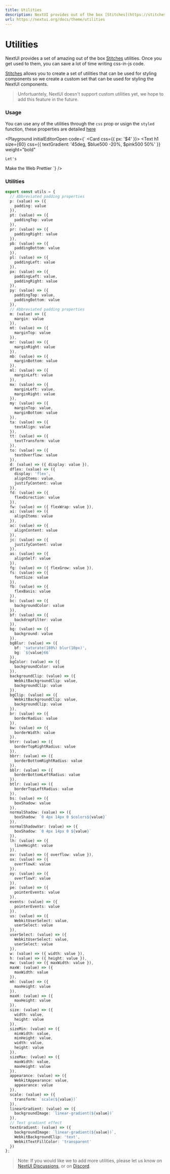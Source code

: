 ```yaml
---
title: Utilities
description: NextUI provides out of the box [Stitches](https://stitches.dev/docs/utils) utilities.
url: https://nextui.org/docs/theme/utilities
---
```


# Utilities

NextUI provides a set of amazing out of the box [Stitches](https://stitches.dev/docs/utils) utilities. Once
you get used to them, you can save a lot of time writing css-in-js code.

<CarbonAd />

[Stitches](https://stitches.dev/docs/utils) allows you to create a set of utilities that can be used for styling components so
we create a custom set that can be used for styling the NextUI components.

> Unfortuantely, NextUI doesn't support custom utilities yet, we hope to add this feature in the future.

### Usage

You can use any of the utilities through the `css` prop or usign the `styled` function, these properties are detailed [here](/docs/theme/override-styles)

<Playground
  initialEditorOpen
  code={`
<Card css={{ px: '$4' }}>
  <Text
    h1
    size={60}
    css={{
      textGradient: '45deg, $blue500 -20%, $pink500 50%'
    }}
    weight="bold"
  >
    Let's
  </Text>
  <Text
    h1
    size={60}
    css={{
      textGradient: '45deg, $purple500 -20%, $pink500 100%'
    }}
    weight="bold"
  >
    Make the Web
  </Text>
  <Text
    h1
    size={60}
    css={{
      textGradient: '45deg, $yellow500 -20%, $red500 100%'
    }}
    weight="bold"
  >
    Prettier
  </Text>
</Card>
`}
/>

### Utilities

```ts
export const utils = {
  // Abbreviated padding properties
  p: (value) => ({
    padding: value
  }),
  pt: (value) => ({
    paddingTop: value
  }),
  pr: (value) => ({
    paddingRight: value
  }),
  pb: (value) => ({
    paddingBottom: value
  }),
  pl: (value) => ({
    paddingLeft: value
  }),
  px: (value) => ({
    paddingLeft: value,
    paddingRight: value
  }),
  py: (value) => ({
    paddingTop: value,
    paddingBottom: value
  }),
  // Abbreviated padding properties
  m: (value) => ({
    margin: value
  }),
  mt: (value) => ({
    marginTop: value
  }),
  mr: (value) => ({
    marginRight: value
  }),
  mb: (value) => ({
    marginBottom: value
  }),
  ml: (value) => ({
    marginLeft: value
  }),
  mx: (value) => ({
    marginLeft: value,
    marginRight: value
  }),
  my: (value) => ({
    marginTop: value,
    marginBottom: value
  }),
  ta: (value) => ({
    textAlign: value
  }),
  tt: (value) => ({
    textTransform: value
  }),
  to: (value) => ({
    textOverflow: value
  }),
  d: (value) => ({ display: value }),
  dflex: (value) => ({
    display: 'flex',
    alignItems: value,
    justifyContent: value
  }),
  fd: (value) => ({
    flexDirection: value
  }),
  fw: (value) => ({ flexWrap: value }),
  ai: (value) => ({
    alignItems: value
  }),
  ac: (value) => ({
    alignContent: value
  }),
  jc: (value) => ({
    justifyContent: value
  }),
  as: (value) => ({
    alignSelf: value
  }),
  fg: (value) => ({ flexGrow: value }),
  fs: (value) => ({
    fontSize: value
  }),
  fb: (value) => ({
    flexBasis: value
  }),
  bc: (value) => ({
    backgroundColor: value
  }),
  bf: (value) => ({
    backdropFilter: value
  }),
  bg: (value) => ({
    background: value
  }),
  bgBlur: (value) => ({
    bf: 'saturate(180%) blur(10px)',
    bg: `${value}66`
  }),
  bgColor: (value) => ({
    backgroundColor: value
  }),
  backgroundClip: (value) => ({
    WebkitBackgroundClip: value,
    backgroundClip: value
  }),
  bgClip: (value) => ({
    WebkitBackgroundClip: value,
    backgroundClip: value
  }),
  br: (value) => ({
    borderRadius: value
  }),
  bw: (value) => ({
    borderWidth: value
  }),
  btrr: (value) => ({
    borderTopRightRadius: value
  }),
  bbrr: (value) => ({
    borderBottomRightRadius: value
  }),
  bblr: (value) => ({
    borderBottomLeftRadius: value
  }),
  btlr: (value) => ({
    borderTopLeftRadius: value
  }),
  bs: (value) => ({
    boxShadow: value
  }),
  normalShadow: (value) => ({
    boxShadow: `0 4px 14px 0 $colors${value}`
  }),
  normalShadowVar: (value) => ({
    boxShadow: `0 4px 14px 0 ${value}`
  }),
  lh: (value) => ({
    lineHeight: value
  }),
  ov: (value) => ({ overflow: value }),
  ox: (value) => ({
    overflowX: value
  }),
  oy: (value) => ({
    overflowY: value
  }),
  pe: (value) => ({
    pointerEvents: value
  }),
  events: (value) => ({
    pointerEvents: value
  }),
  us: (value) => ({
    WebkitUserSelect: value,
    userSelect: value
  }),
  userSelect: (value) => ({
    WebkitUserSelect: value,
    userSelect: value
  }),
  w: (value) => ({ width: value }),
  h: (value) => ({ height: value }),
  mw: (value) => ({ maxWidth: value }),
  maxW: (value) => ({
    maxWidth: value
  }),
  mh: (value) => ({
    maxHeight: value
  }),
  maxH: (value) => ({
    maxHeight: value
  }),
  size: (value) => ({
    width: value,
    height: value
  }),
  sizeMin: (value) => ({
    minWidth: value,
    minHeight: value,
    width: value,
    height: value
  }),
  sizeMax: (value) => ({
    maxWidth: value,
    maxHeight: value
  }),
  appearance: (value) => ({
    WebkitAppearance: value,
    appearance: value
  }),
  scale: (value) => ({
    transform: `scale(${value})`
  }),
  linearGradient: (value) => ({
    backgroundImage: `linear-gradient(${value})`
  }),
  // Text gradient effect
  textGradient: (value) => ({
    backgroundImage: `linear-gradient(${value})`,
    WebkitBackgroundClip: 'text',
    WebkitTextFillColor: 'transparent'
  })
};
```

> Note: If you would like we to add more utilities, please let us know on [NextUI Discussions](https://github.com/nextui-org/nextui/discussions), or on [Discord](https://discord.gg/9b6yyZKmH4).
